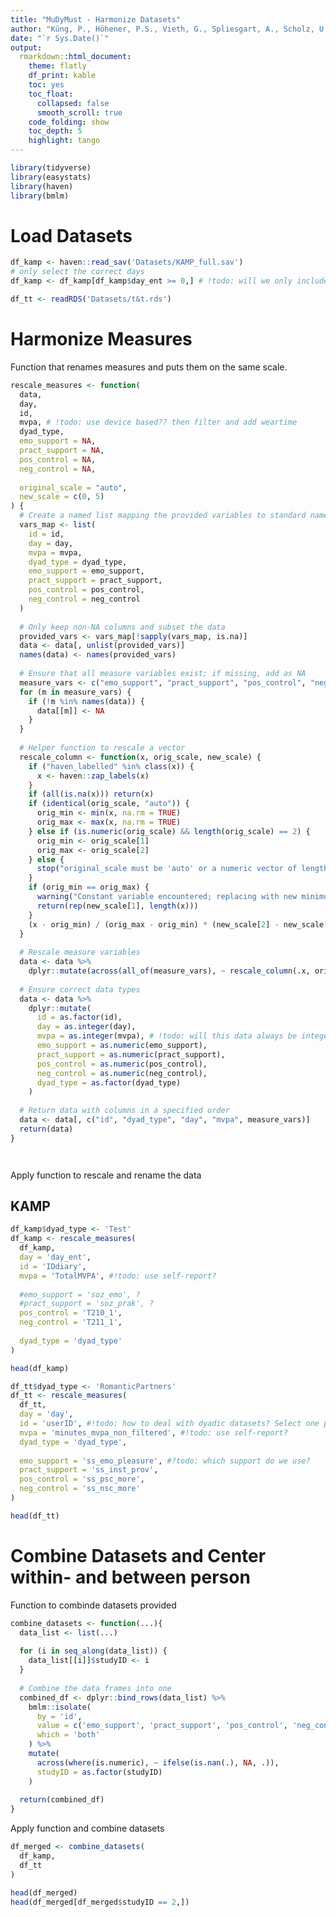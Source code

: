 ```yaml
---
title: "MuDyMust - Harmonize Datasets"
author: "Küng, P., Höhener, P.S., Vieth, G., Spliesgart, A., Scholz, U., Rothman, A., Simpson, J."
date: "`r Sys.Date()`"
output: 
  rmarkdown::html_document:
    theme: flatly
    df_print: kable
    toc: yes
    toc_float:
      collapsed: false
      smooth_scroll: true
    code_folding: show
    toc_depth: 5
    highlight: tango
---
```


```r

library(tidyverse)
library(easystats)
library(haven)
library(bmlm)

```


# Load Datasets

```r

df_kamp <- haven::read_sav('Datasets/KAMP_full.sav') 
# only select the correct days
df_kamp <- df_kamp[df_kamp$day_ent >= 0,] # !todo: will we only include these days? I don't think we will be able to use KAMP altogether actually?

df_tt <- readRDS('Datasets/t&t.rds')

```


# Harmonize Measures

Function that renames measures and puts them on the same scale. 

```r

rescale_measures <- function(
  data, 
  day,
  id,
  mvpa, # !todo: use device based?? then filter and add weartime
  dyad_type, 
  emo_support = NA, 
  pract_support = NA, 
  pos_control = NA, 
  neg_control = NA,
  
  original_scale = "auto", 
  new_scale = c(0, 5)
) {
  # Create a named list mapping the provided variables to standard names
  vars_map <- list(
    id = id,
    day = day,
    mvpa = mvpa,
    dyad_type = dyad_type,
    emo_support = emo_support,
    pract_support = pract_support,
    pos_control = pos_control,
    neg_control = neg_control
  )
  
  # Only keep non-NA columns and subset the data
  provided_vars <- vars_map[!sapply(vars_map, is.na)]
  data <- data[, unlist(provided_vars)]
  names(data) <- names(provided_vars)
  
  # Ensure that all measure variables exist; if missing, add as NA
  measure_vars <- c("emo_support", "pract_support", "pos_control", "neg_control")
  for (m in measure_vars) {
    if (!m %in% names(data)) {
      data[[m]] <- NA
    }
  }
  
  # Helper function to rescale a vector
  rescale_column <- function(x, orig_scale, new_scale) {
    if ("haven_labelled" %in% class(x)) {
      x <- haven::zap_labels(x)
    }
    if (all(is.na(x))) return(x)
    if (identical(orig_scale, "auto")) {
      orig_min <- min(x, na.rm = TRUE)
      orig_max <- max(x, na.rm = TRUE)
    } else if (is.numeric(orig_scale) && length(orig_scale) == 2) {
      orig_min <- orig_scale[1]
      orig_max <- orig_scale[2]
    } else {
      stop("original_scale must be 'auto' or a numeric vector of length 2.")
    }
    if (orig_min == orig_max) {
      warning("Constant variable encountered; replacing with new minimum.")
      return(rep(new_scale[1], length(x)))
    }
    (x - orig_min) / (orig_max - orig_min) * (new_scale[2] - new_scale[1]) + new_scale[1]
  }
  
  # Rescale measure variables
  data <- data %>% 
    dplyr::mutate(across(all_of(measure_vars), ~ rescale_column(.x, original_scale, new_scale)))
  
  # Ensure correct data types
  data <- data %>%
    dplyr::mutate(
      id = as.factor(id),
      day = as.integer(day),
      mvpa = as.integer(mvpa), # !todo: will this data always be integer? 
      emo_support = as.numeric(emo_support),
      pract_support = as.numeric(pract_support),
      pos_control = as.numeric(pos_control),
      neg_control = as.numeric(neg_control),
      dyad_type = as.factor(dyad_type)
    )
  
  # Return data with columns in a specified order
  data <- data[, c("id", "dyad_type", "day", "mvpa", measure_vars)]
  return(data)
}




```


Apply function to rescale and rename the data

## KAMP
```r

df_kamp$dyad_type <- 'Test'
df_kamp <- rescale_measures(
  df_kamp, 
  day = 'day_ent',
  id = 'IDdiary',
  mvpa = 'TotalMVPA', #!todo: use self-report?
  
  #emo_support = 'soz_emo', ?
  #pract_support = 'soz_prak', ?
  pos_control = 'T210_1',
  neg_control = 'T211_1',
  
  dyad_type = 'dyad_type'
)

head(df_kamp)

```

```r

df_tt$dyad_type <- 'RomanticPartners'
df_tt <- rescale_measures(
  df_tt, 
  day = 'day',
  id = 'userID', #!todo: how to deal with dyadic datasets? Select one person at random?
  mvpa = 'minutes_mvpa_non_filtered', #!todo: use self-report?
  dyad_type = 'dyad_type',
  
  emo_support = 'ss_emo_pleasure', #?todo: which support do we use?
  pract_support = 'ss_inst_prov', 
  pos_control = 'ss_psc_more',
  neg_control = 'ss_nsc_more'
)

head(df_tt)

```


# Combine Datasets and Center within- and between person

Function to combinde datasets provided

```r

combine_datasets <- function(...){ 
  data_list <- list(...)
  
  for (i in seq_along(data_list)) {
    data_list[[i]]$studyID <- i
  }
  
  # Combine the data frames into one
  combined_df <- dplyr::bind_rows(data_list) %>%
    bmlm::isolate(
      by = 'id', 
      value = c('emo_support', 'pract_support', 'pos_control', 'neg_control'),
      which = 'both'
    ) %>%
    mutate(
      across(where(is.numeric), ~ ifelse(is.nan(.), NA, .)),
      studyID = as.factor(studyID)
    )
  
  return(combined_df)
}


```


Apply function and combine datasets

```r

df_merged <- combine_datasets(
  df_kamp,
  df_tt
)

head(df_merged)
head(df_merged[df_merged$studyID == 2,])

```

